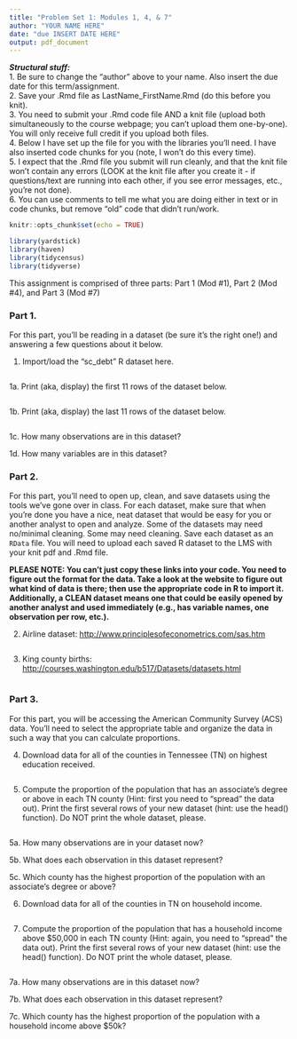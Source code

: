---
title: "Problem Set 1: Modules 1, 4, & 7"
author: "YOUR NAME HERE"
date: "due INSERT DATE HERE"
output: pdf_document
---

***Structural stuff:***      
1. Be sure to change the "author" above to your name. Also insert the due date for this term/assignment.    
2. Save your .Rmd file as LastName_FirstName.Rmd (do this before you knit).    
3. You need to submit your .Rmd code file AND a knit file (upload both simultaneously to the course webpage; you can't upload them one-by-one). You will only receive full credit if you upload both files.    
4. Below I have set up the file for you with the libraries you'll need. I have also inserted code chunks for you (note, I won't do this every time).        
5. I expect that the .Rmd file you submit will run cleanly, and that the knit file won't contain any errors (LOOK at the knit file after you create it - if questions/text are running into each other, if you see error messages, etc., you're not done).      
6. You can use comments to tell me what you are doing either in text or in code chunks, but remove "old" code that didn't run/work.      

```{r}
knitr::opts_chunk$set(echo = TRUE)

library(yardstick)
library(haven)
library(tidycensus)
library(tidyverse)
```

This assignment is comprised of three parts: Part 1 (Mod #1), Part 2 (Mod #4), and Part 3 (Mod #7)

### Part 1.

For this part, you'll be reading in a dataset (be sure it's the right one!) and answering a few questions about it below.  

1. Import/load the "sc_debt" R dataset here. 
```{r}

```

1a. Print (aka, display) the first 11 rows of the dataset below.
```{r}

```

1b. Print (aka, display) the last 11 rows of the dataset below.
```{r}

```

1c. How many observations are in this dataset? 




1d. How many variables are in this dataset? 




### Part 2. 

For this part, you'll need to open up, clean, and save datasets using the tools we've gone over in class. For each dataset, make sure that when you're done you have a nice, neat dataset that would be easy for you or another analyst to open and analyze. Some of the datasets may need no/minimal cleaning. Some may need cleaning. Save each dataset as an `RData` file. You will need to upload each saved R dataset to the LMS with your knit pdf and .Rmd file. 

**PLEASE NOTE: You can't just copy these links into your code. You need to figure out the format for the data. Take a look at the website to figure out what kind of data is there; then use the appropriate code in R to import it. Additionally, a CLEAN dataset means one that could be easily opened by another analyst and used immediately (e.g., has variable names, one observation per row, etc.).**

2. Airline dataset: 
[http://www.principlesofeconometrics.com/sas.htm]()
```{r}

```

3. King county births: 
[http://courses.washington.edu/b517/Datasets/datasets.html]() 
```{r}

```


### Part 3. 

For this part, you will be accessing the American Community Survey (ACS) data. You’ll need to select the appropriate table and organize the data in such a way that you can calculate proportions.

4. Download data for all of the counties in Tennessee (TN) on highest education received.
```{r}

```

5. Compute the proportion of the population that has an associate’s degree or above in each TN county (Hint: first you need to "spread" the data out). Print the first several rows of your new dataset (hint: use the head() function). Do NOT print the whole dataset, please.
```{r}

```

5a. How many observations are in your dataset now? 


5b. What does each observation in this dataset represent? 


5c. Which county has the highest proportion of the population with an associate's degree or above? 



6. Download data for all of the counties in TN on household income.
```{r}

```


7. Compute the proportion of the population that has a household income above $50,000 in each TN county (Hint: again, you need to "spread" the data out). Print the first several rows of your new dataset (hint: use the head() function). Do NOT print the whole dataset, please.
```{r}

```


7a. How many observations are in this dataset now?


7b. What does each observation in this dataset represent?


7c. Which county has the highest proportion of the population with a household income above $50k? 
